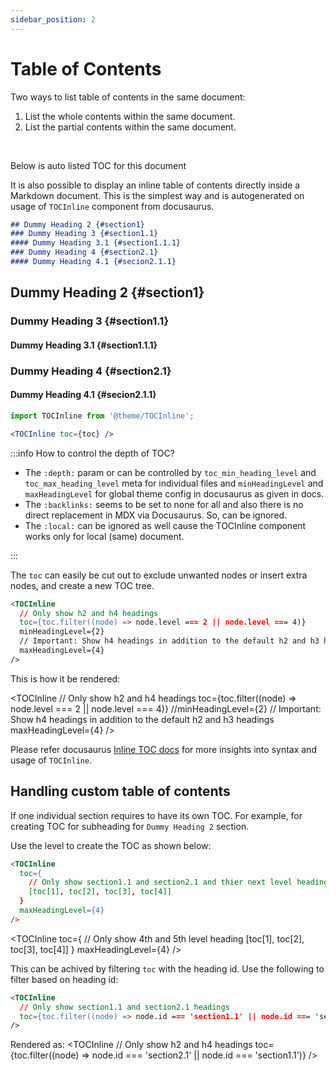 ```yaml
---
sidebar_position: 2
---
```



# Table of Contents

Two ways to list table of contents in the same document:
1. List the whole contents within the same document.
2. List the partial contents within the same document. 

<br />

Below is auto listed TOC for this document
<TOCInline toc={toc} />

It is also possible to display an inline table of contents directly inside a Markdown document. This is the simplest way and is autogenerated on usage of `TOCInline` component from docusaurus. 

```markdown
## Dummy Heading 2 {#section1}
### Dummy Heading 3 {#section1.1}
#### Dummy Heading 3.1 {#section1.1.1}
### Dummy Heading 4 {#section2.1} 
#### Dummy Heading 4.1 {#secion2.1.1}
```

## Dummy Heading 2 {#section1}
### Dummy Heading 3 {#section1.1}
#### Dummy Heading 3.1 {#section1.1.1}
### Dummy Heading 4 {#section2.1} 
#### Dummy Heading 4.1 {#secion2.1.1}

```jsx
import TOCInline from '@theme/TOCInline';

<TOCInline toc={toc} />
```

:::info How to control the depth of TOC?

* The `:depth:` param or can be controlled by `toc_min_heading_level` and `toc_max_heading_level` meta for individual files and `minHeadingLevel` and `maxHeadingLevel` for global theme config in docusaurus as given in docs.
* The `:backlinks:` seems to be set to none for all and also there is no direct replacement in MDX via Docusaurus. So, can be ignored.
* The `:local:` can be ignored as well cause the TOCInline component works only for local (same) document.

:::

The `toc` can easily be cut out to exclude unwanted nodes or insert extra nodes, and create a new TOC tree.

```markdown
<TOCInline
  // Only show h2 and h4 headings
  toc={toc.filter((node) => node.level === 2 || node.level === 4)}
  minHeadingLevel={2}
  // Important: Show h4 headings in addition to the default h2 and h3 headings
  maxHeadingLevel={4}
/>
```
This is how it be rendered: 

<TOCInline
  // Only show h2 and h4 headings
  toc={toc.filter((node) => node.level === 2 || node.level === 4)}
  //minHeadingLevel={2}
  // Important: Show h4 headings in addition to the default h2 and h3 headings
  maxHeadingLevel={4}
/>

Please refer docusaurus [Inline TOC docs](https://docusaurus.io/docs/markdown-features/inline-toc) for more insights into syntax and usage of `TOCInline`.

## Handling custom table of contents

If one individual section requires to have its own TOC. For example, for creating TOC for subheading for `Dummy Heading 2` section.

Use the level to create the TOC as shown below:
```markdown
<TOCInline
  toc={
    // Only show section1.1 and section2.1 and thier next level headings
    [toc[1], toc[2], toc[3], toc[4]]
  }
  maxHeadingLevel={4}
/>
```

<TOCInline
  toc={
    // Only show 4th and 5th level heading
    [toc[1], toc[2], toc[3], toc[4]]
  }
  maxHeadingLevel={4}
/>

This can be achived by filtering `toc` with the heading id. Use the following to filter based on heading id:
```markdown
<TOCInline
  // Only show section1.1 and section2.1 headings
  toc={toc.filter((node) => node.id === 'section1.1' || node.id === 'section2.1')}
/>
```
Rendered as:
<TOCInline
  // Only show h2 and h4 headings
  toc={toc.filter((node) => node.id === 'section2.1' || node.id === 'section1.1')}
/>

